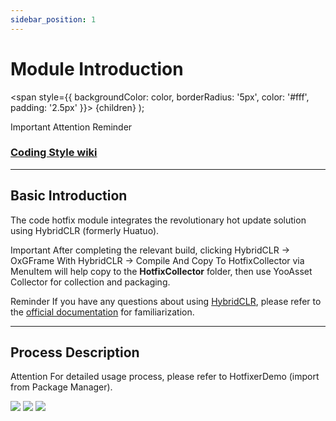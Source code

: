 ```yaml
---
sidebar_position: 1
---
```


# Module Introduction

  <span
    style={{
      backgroundColor: color,
      borderRadius: '5px',
      color: '#fff',
      padding: '2.5px'
    }}>
    {children}
  </span>
);

<Highlight color="#ff2f00">Important</Highlight> <Highlight color="#0373fc">Attention</Highlight> <Highlight color="#00d679">Reminder</Highlight>

### [Coding Style wiki](https://github.com/michael811125/OxGFrame/wiki/Coding-Style)

---

## Basic Introduction

The code hotfix module integrates the revolutionary hot update solution using HybridCLR (formerly Huatuo).

<Highlight color="#ff2f00">Important</Highlight> After completing the relevant build, clicking HybridCLR -> OxGFrame With HybridCLR -> Compile And Copy To HotfixCollector via MenuItem will help copy to the **HotfixCollector** folder, then use YooAsset Collector for collection and packaging.

<Highlight color="#00d679">Reminder</Highlight> If you have any questions about using [HybridCLR](https://github.com/focus-creative-games/hybridclr), please refer to the [official documentation](https://hybridclr.doc.code-philosophy.com/) for familiarization.

---

## Process Description

<Highlight color="#0373fc">Attention</Highlight> For detailed usage process, please refer to HotfixerDemo (import from Package Manager).

![](/img/hotfixer/img_1.png)
![](/img/hotfixer/img_2.png)
![](/img/hotfixer/img_3.png)
